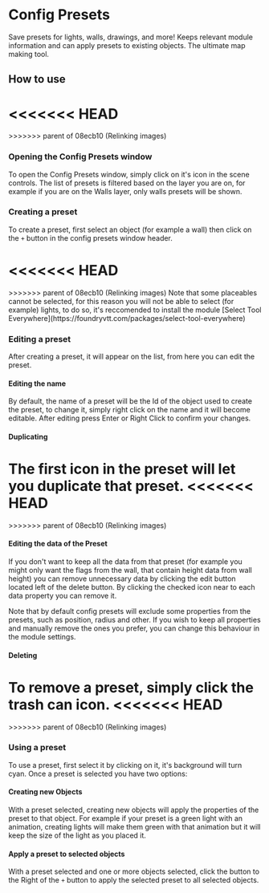 
# Config Presets

Save presets for lights, walls, drawings, and more\! Keeps relevant
module information and can apply presets to existing objects. The
ultimate map making tool.

## How to use
<<<<<<< HEAD
<ImageButBetter src="/public/images/Config-Presets/Cpopen.png" alt="Config Presets button" width={2000} height={2000} className={styles.wikiimage}/>
=======
<ImageButBetter src="/../public/images/Config-Presets/Cpopen.png" alt="Config Presets button" width={2000} height={2000} className={styles.wikiimage}/>
>>>>>>> parent of 08ecb10 (Relinking images)

### Opening the Config Presets window

To open the Config Presets window, simply click on it's icon in the
scene controls. The list of presets is filtered based on the layer you
are on, for example if you are on the Walls layer, only walls presets
will be shown.

### Creating a preset

To create a preset, first select an object (for example a wall) then click on the
`+` button in the config presets window header.

<<<<<<< HEAD
<ImageButBetter src="/public/images/Config-Presets/Cpwindow.png" alt="Config Presets Window" width={2000} height={2000} className={styles.wikiimage}/>
=======
<ImageButBetter src="/../public/images/Config-Presets/Cpwindow.png" alt="Config Presets Window" width={2000} height={2000} className={styles.wikiimage}/>
>>>>>>> parent of 08ecb10 (Relinking images)
Note that some placeables cannot be selected, for this reason you will
not be able to select (for example) lights, to do so, it's reccomended
to install the module [Select Tool
Everywhere](https://foundryvtt.com/packages/select-tool-everywhere)

### Editing a preset

After creating a preset, it will appear on the list, from here you can
edit the preset.

#### Editing the name

By default, the name of a preset will be the Id of the object used to
create the preset, to change it, simply right click on the name and it
will become editable. After editing press Enter or Right Click to
confirm your changes.

#### Duplicating

The first icon in the preset will let you duplicate that preset.
<<<<<<< HEAD
<ImageButBetter src="/public/images/Config-Presets/Cppresetedit.png" alt="Editing a Preset" width={2000} height={2000} className={styles.wikiimage}/>
=======
<ImageButBetter src="/../public/images/Config-Presets/Cppresetedit.png" alt="Editing a Preset" width={2000} height={2000} className={styles.wikiimage}/>
>>>>>>> parent of 08ecb10 (Relinking images)


#### Editing the data of the Preset

If you don't want to keep all the data from that preset (for example you might only want the flags from the wall, that contain height data from wall height) you can remove unnecessary data by clicking the edit button
located left of the delete button. By clicking the checked icon near to each data property you can remove it.

Note that by default config presets will exclude some properties from
the presets, such as position, radius and other. If you wish to keep all
properties and manually remove the ones you prefer, you can change this
behaviour in the module settings.

#### Deleting

To remove a preset, simply click the trash can icon. 
<<<<<<< HEAD
<ImageButBetter src="/public/images/Config-Presets/Cpselectpreset.png" alt="Selecting a Preset" width={2000} height={2000} className={styles.wikiimage}/>
=======
<ImageButBetter src="/../public/images/Config-Presets/Cpselectpreset.png" alt="Selecting a Preset" width={2000} height={2000} className={styles.wikiimage}/>
>>>>>>> parent of 08ecb10 (Relinking images)


### Using a preset

To use a preset, first select it by clicking on it, it's background will
turn cyan. Once a preset is selected you have two options:

#### Creating new Objects

With a preset selected, creating new objects will apply the properties
of the preset to that object. For example if your preset is a green
light with an animation, creating lights will make them green with that
animation but it will keep the size of the light as you placed it.

#### Apply a preset to selected objects

With a preset selected and one or more objects selected, click the
button to the Right of the `+` button to apply the selected preset to
all selected objects.
